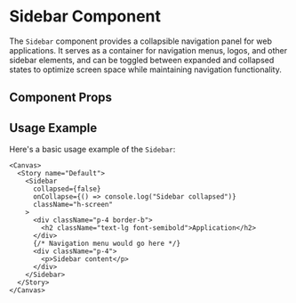 

<Meta of={Sidebar} />

# Sidebar Component

The `Sidebar` component provides a collapsible navigation panel for web applications. It serves as a container for navigation menus, logos, and other sidebar elements, and can be toggled between expanded and collapsed states to optimize screen space while maintaining navigation functionality.

## Component Props

<Canvas of={Sidebar.Default} />

<Controls />

## Usage Example

Here's a basic usage example of the `Sidebar`:

```tsx
<Canvas>
  <Story name="Default">
    <Sidebar 
      collapsed={false}
      onCollapse={() => console.log("Sidebar collapsed")}
      className="h-screen"
    >
      <div className="p-4 border-b">
        <h2 className="text-lg font-semibold">Application</h2>
      </div>
      {/* Navigation menu would go here */}
      <div className="p-4">
        <p>Sidebar content</p>
      </div>
    </Sidebar>
  </Story>
</Canvas>
``` 